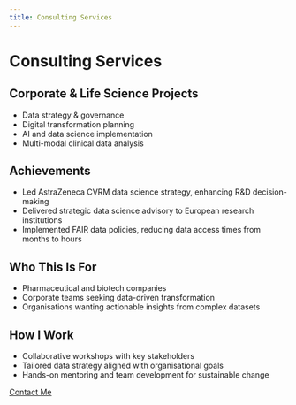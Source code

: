 ```yaml
---
title: Consulting Services
---
```


# Consulting Services

<div class="service-card" card>
## Corporate & Life Science Projects
- Data strategy & governance
- Digital transformation planning
- AI and data science implementation
- Multi-modal clinical data analysis
</div>

<div class="service-card" card>
## Achievements
- Led AstraZeneca CVRM data science strategy, enhancing R&D decision-making
- Delivered strategic data science advisory to European research institutions
- Implemented FAIR data policies, reducing data access times from months to hours
</div>

<div class="service-card" card>
## Who This Is For
- Pharmaceutical and biotech companies
- Corporate teams seeking data-driven transformation
- Organisations wanting actionable insights from complex datasets
</div>

<div class="service-card" card>
## How I Work
- Collaborative workshops with key stakeholders
- Tailored data strategy aligned with organisational goals
- Hands-on mentoring and team development for sustainable change
</div>

[Contact Me](contact.qmd)

